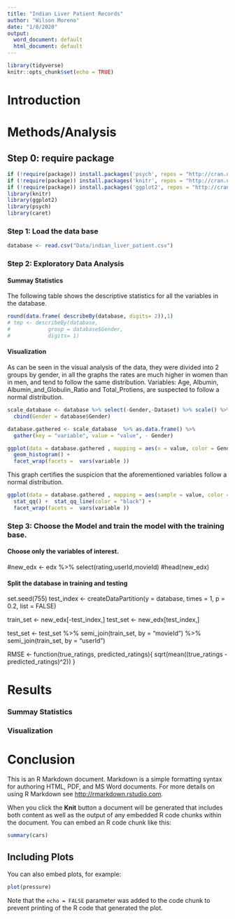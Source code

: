 ```yaml
---
title: "Indian Liver Patient Records"
author: "Wilson Moreno"
date: "1/8/2020"
output:
  word_document: default
  html_document: default
---
```


```r
library(tidyverse)
knitr::opts_chunk$set(echo = TRUE)
```

# Introduction

# Methods/Analysis

## Step 0: require package
```r
if (!require(package)) install.packages('psych', repos = "http://cran.us.r-project.org")
if (!require(package)) install.packages('knitr', repos = "http://cran.us.r-project.org")
if (!require(package)) install.packages('ggplot2', repos = "http://cran.us.r-project.org")
library(knitr)
library(ggplot2)
library(psych)
library(caret)
```

### **Step 1:** Load the data base

```r
database <- read.csv("Data/indian_liver_patient.csv")
```

### **Step 2:** Exploratory Data Analysis 

#### Summay Statistics
The following table shows the descriptive statistics for all the variables in the database.

```r

round(data.frame( describeBy(database, digits= 2)),1)
# tmp <- describeBy(database,
#            group = database$Gender,
#            digits= 1)

```

#### Visualization

As can be seen in the visual analysis of the data, they were divided into 2 groups by gender, in all the graphs the rates are much higher in women than in men, and tend to follow the same distribution. Variables: Age, Albumin, Albumin_and_Globulin_Ratio and Total_Protiens, are suspected to follow a normal distribution. 

```r
scale_database <- database %>% select(-Gender,-Dataset) %>% scale() %>% as.data.frame() %>% 
  cbind(Gender = database$Gender)

database.gathered <- scale_database  %>% as.data.frame() %>% 
  gather(key = "variable", value = "value", - Gender)

ggplot(data = database.gathered , mapping = aes(x = value, color = Gender)) +
  geom_histogram() +
  facet_wrap(facets =  vars(variable ))

```

This graph certifies the suspicion that the aforementioned variables follow a normal distribution.

```r
ggplot(data = database.gathered , mapping = aes(sample = value, color = Gender)) +
  stat_qq() +  stat_qq_line(color = "black") +
  facet_wrap(facets =  vars(variable )) 

```

### **Step 3:** Choose the Model and train the model with the training base.

#### Choose only the variables of interest.
#new_edx <- edx %>% select(rating,userId,movieId)
#head(new_edx)

#### Split the database in training and testing
set.seed(755)
test_index <- createDataPartition(y = database, times = 1,
                                  p = 0.2, list = FALSE)

train_set <- new_edx[-test_index,]
test_set <- new_edx[test_index,]

test_set <- test_set %>% 
  semi_join(train_set, by = "movieId") %>%
  semi_join(train_set, by = "userId")

RMSE <- function(true_ratings, predicted_ratings){
  sqrt(mean((true_ratings - predicted_ratings)^2))
}


# Results



### Summay Statistics


### Visualization



# Conclusion


This is an R Markdown document. Markdown is a simple formatting syntax for authoring HTML, PDF, and MS Word documents. For more details on using R Markdown see <http://rmarkdown.rstudio.com>.

When you click the **Knit** button a document will be generated that includes both content as well as the output of any embedded R code chunks within the document. You can embed an R code chunk like this:

```r
summary(cars)
```

## Including Plots

You can also embed plots, for example:

```r
plot(pressure)
```

Note that the `echo = FALSE` parameter was added to the code chunk to prevent printing of the R code that generated the plot.
